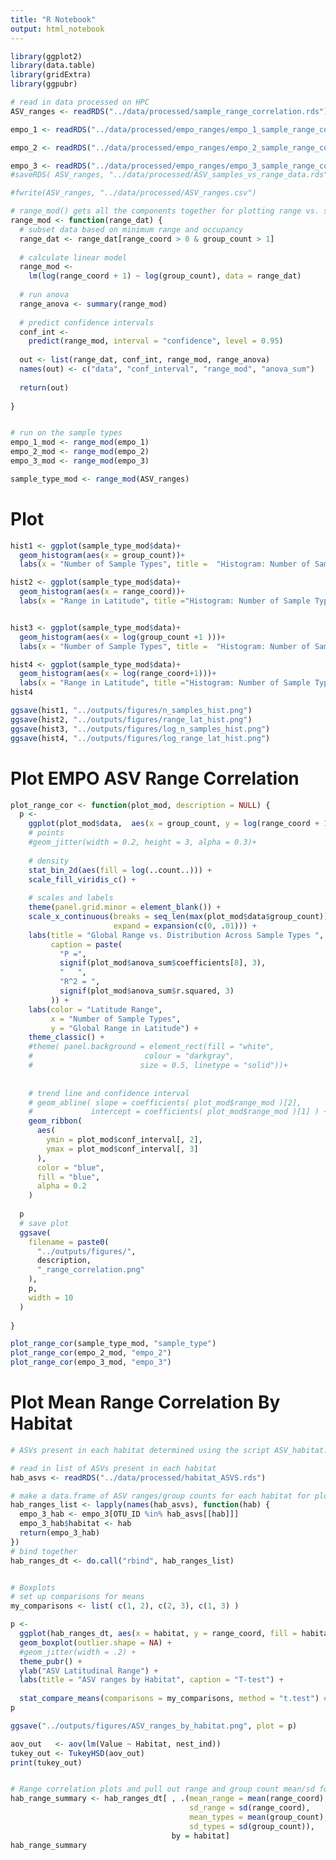 ```yaml
---
title: "R Notebook"
output: html_notebook
---
```




```r
library(ggplot2)
library(data.table)
library(gridExtra)
library(ggpubr)

# read in data processed on HPC
ASV_ranges <- readRDS("../data/processed/sample_range_correlation.rds")[[1]]

empo_1 <- readRDS("../data/processed/empo_ranges/empo_1_sample_range_correlation.rds")[[1]]

empo_2 <- readRDS("../data/processed/empo_ranges/empo_2_sample_range_correlation.rds")[[1]]

empo_3 <- readRDS("../data/processed/empo_ranges/empo_3_sample_range_correlation.rds")[[1]]
#saveRDS( ASV_ranges, "../data/processed/ASV_samples_vs_range_data.rds")

#fwrite(ASV_ranges, "../data/processed/ASV_ranges.csv")


```


```r
# range_mod() gets all the components together for plotting range vs. sample type
range_mod <- function(range_dat) {
  # subset data based on minimum range and occupancy
  range_dat <- range_dat[range_coord > 0 & group_count > 1]
  
  # calculate linear model
  range_mod <-
    lm(log(range_coord + 1) ~ log(group_count), data = range_dat)
  
  # run anova
  range_anova <- summary(range_mod)
  
  # predict confidence intervals
  conf_int <-
    predict(range_mod, interval = "confidence", level = 0.95)
  
  out <- list(range_dat, conf_int, range_mod, range_anova)
  names(out) <- c("data", "conf_interval", "range_mod", "anova_sum")
  
  return(out)
  
}


# run on the sample types
empo_1_mod <- range_mod(empo_1)
empo_2_mod <- range_mod(empo_2)
empo_3_mod <- range_mod(empo_3)

sample_type_mod <- range_mod(ASV_ranges)

```


# Plot

```r
hist1 <- ggplot(sample_type_mod$data)+
  geom_histogram(aes(x = group_count))+
  labs(x = "Number of Sample Types", title =  "Histogram: Number of Sample Types")

hist2 <- ggplot(sample_type_mod$data)+
  geom_histogram(aes(x = range_coord))+
  labs(x = "Range in Latitude", title ="Histogram: Number of Sample Types")


hist3 <- ggplot(sample_type_mod$data)+
  geom_histogram(aes(x = log(group_count +1 )))+
  labs(x = "Number of Sample Types", title =  "Histogram: Number of Sample Types")

hist4 <- ggplot(sample_type_mod$data)+
  geom_histogram(aes(x = log(range_coord+1)))+
  labs(x = "Range in Latitude", title ="Histogram: Number of Sample Types")
hist4

ggsave(hist1, "../outputs/figures/n_samples_hist.png")
ggsave(hist2, "../outputs/figures/range_lat_hist.png")
ggsave(hist3, "../outputs/figures/log_n_samples_hist.png")
ggsave(hist4, "../outputs/figures/log_range_lat_hist.png")


```


# Plot EMPO ASV Range Correlation
```r

plot_range_cor <- function(plot_mod, description = NULL) {
  p <-
    ggplot(plot_mod$data,  aes(x = group_count, y = log(range_coord + 1))) +
    # points
    #geom_jitter(width = 0.2, height = 3, alpha = 0.3)+
    
    # density
    stat_bin_2d(aes(fill = log(..count..))) +
    scale_fill_viridis_c() +
    
    # scales and labels
    theme(panel.grid.minor = element_blank()) +
    scale_x_continuous(breaks = seq_len(max(plot_mod$data$group_count)),
                       expand = expansion(c(0, .01))) +
    labs(title = "Global Range vs. Distribution Across Sample Types ",
         caption = paste(
           "P =",
           signif(plot_mod$anova_sum$coefficients[8], 3),
           "   ",
           "R^2 = ",
           signif(plot_mod$anova_sum$r.squared, 3)
         )) +
    labs(color = "Latitude Range",
         x = "Number of Sample Types",
         y = "Global Range in Latitude") +
    theme_classic() +
    #theme( panel.background = element_rect(fill = "white",
    #                         colour = "darkgray",
    #                        size = 0.5, linetype = "solid"))+
    
    
    # trend line and confidence interval
    # geom_abline( slope = coefficients( plot_mod$range_mod )[2],
    #             intercept = coefficients( plot_mod$range_mod )[1] ) +
    geom_ribbon(
      aes(
        ymin = plot_mod$conf_interval[, 2],
        ymax = plot_mod$conf_interval[, 3]
      ),
      color = "blue",
      fill = "blue",
      alpha = 0.2
    )
  
  p
  # save plot
  ggsave(
    filename = paste0(
      "../outputs/figures/",
      description,
      "_range_correlation.png"
    ),
    p,
    width = 10
  )
  
}

plot_range_cor(sample_type_mod, "sample_type")
plot_range_cor(empo_2_mod, "empo_2")
plot_range_cor(empo_3_mod, "empo_3")


```

# Plot Mean Range Correlation By Habitat


```r
# ASVs present in each habitat determined using the script ASV_habitat.R

# read in list of ASVs present in each habitat
hab_asvs <- readRDS("../data/processed/habitat_ASVS.rds")

# make a data.frame of ASV ranges/group counts for each habitat for plotting and comparison
hab_ranges_list <- lapply(names(hab_asvs), function(hab) {
  empo_3_hab <- empo_3[OTU_ID %in% hab_asvs[[hab]]]
  empo_3_hab$habitat <- hab
  return(empo_3_hab)
})
# bind together
hab_ranges_dt <- do.call("rbind", hab_ranges_list)


# Boxplots
# set up comparisons for means
my_comparisons <- list( c(1, 2), c(2, 3), c(1, 3) )

p <-
  ggplot(hab_ranges_dt, aes(x = habitat, y = range_coord, fill = habitat)) +
  geom_boxplot(outlier.shape = NA) +
  #geom_jitter(width = .2) +
  theme_pubr() +
  ylab("ASV Latitudinal Range") +
  labs(title = "ASV ranges by Habitat", caption = "T-test") +
  
  stat_compare_means(comparisons = my_comparisons, method = "t.test") # Add pairwise comparisons p-value
p

ggsave("../outputs/figures/ASV_ranges_by_habitat.png", plot = p)

aov_out   <- aov(lm(Value ~ Habitat, nest_ind))
tukey_out <- TukeyHSD(aov_out)
print(tukey_out)


# Range correlation plots and pull out range and group count mean/sd for each habitat
hab_range_summary <- hab_ranges_dt[ , .(mean_range = mean(range_coord),
                                        sd_range = sd(range_coord),
                                        mean_types = mean(group_count),
                                        sd_types = sd(group_count)),
                                    by = habitat]
hab_range_summary

```

